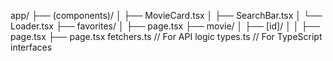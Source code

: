app/
├── (components)/
│   ├── MovieCard.tsx
│   ├── SearchBar.tsx
│   └── Loader.tsx
├── favorites/
│   ├── page.tsx
├── movie/
│   ├── [id]/
│   │   ├── page.tsx
├── page.tsx
fetchers.ts // For API logic
types.ts // For TypeScript interfaces
